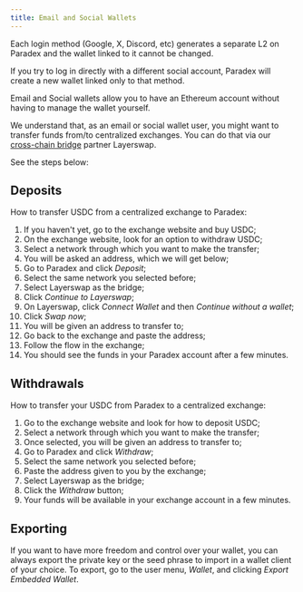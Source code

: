 ```yaml
---
title: Email and Social Wallets
---
```


<Warning>
Each login method (Google, X, Discord, etc) generates a separate L2 on Paradex and the wallet linked to it cannot be changed. 

If you try to log in directly with a different social account, Paradex will create a new wallet linked only to that method.
</Warning>

Email and Social wallets allow you to have an Ethereum account without having to manage the wallet yourself. 

We understand that, as an email or social wallet user, you might want to transfer funds from/to centralized exchanges. You can do that via our [cross-chain bridge](./cross-chain-bridging) partner Layerswap. 

See the steps below:

## Deposits

How to transfer USDC from a centralized exchange to Paradex:

1. If you haven't yet, go to the exchange website and buy USDC;
1. On the exchange website, look for an option to withdraw USDC;
1. Select a network through which you want to make the transfer;
1. You will be asked an address, which we will get below;
1. Go to Paradex and click _Deposit_;
1. Select the same network you selected before;
1. Select Layerswap as the bridge;
1. Click _Continue to Layerswap_;
1. On Layerswap, click _Connect Wallet_ and then _Continue without a wallet_;
1. Click _Swap now_;
1. You will be given an address to transfer to;
1. Go back to the exchange and paste the address;
1. Follow the flow in the exchange;
1. You should see the funds in your Paradex account after a few minutes.

## Withdrawals

How to transfer your USDC from Paradex to a centralized exchange:

1. Go to the exchange website and look for how to deposit USDC;
1. Select a network through which you want to make the transfer;
1. Once selected, you will be given an address to transfer to;
1. Go to Paradex and click _Withdraw_;
1. Select the same network you selected before;
1. Paste the address given to you by the exchange;
1. Select Layerswap as the bridge;
1. Click the _Withdraw_ button;
1. Your funds will be available in your exchange account in a few minutes.

## Exporting

If you want to have more freedom and control over your wallet, you can always export the private key or the seed phrase to import in a wallet client of your choice. To export, go to the user menu, _Wallet_, and clicking _Export Embedded Wallet_.